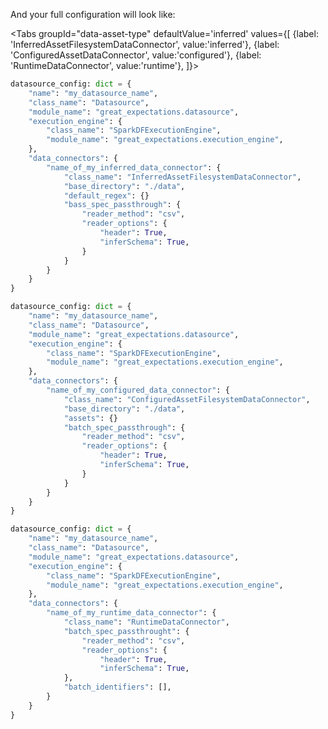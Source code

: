 
<PartBatchSpecPassthrough />

And your full configuration will look like:

<Tabs
  groupId="data-asset-type"
  defaultValue='inferred'
  values={[
  {label: 'InferredAssetFilesystemDataConnector', value:'inferred'},
  {label: 'ConfiguredAssetDataConnector', value:'configured'},
  {label: 'RuntimeDataConnector', value:'runtime'},
  ]}>

  <TabItem value="inferred">

```python
datasource_config: dict = {
    "name": "my_datasource_name",
    "class_name": "Datasource",
    "module_name": "great_expectations.datasource",
    "execution_engine": {
        "class_name": "SparkDFExecutionEngine",  
        "module_name": "great_expectations.execution_engine",
    },
    "data_connectors": {
        "name_of_my_inferred_data_connector": {
            "class_name": "InferredAssetFilesystemDataConnector",
            "base_directory": "./data",
            "default_regex": {}
            "bass_spec_passthrough": {
                "reader_method": "csv",
                "reader_options": {
                    "header": True,
                    "inferSchema": True,
                }
            }
        }
    }
}
```

  </TabItem>
  <TabItem value="configured">

```python
datasource_config: dict = {
    "name": "my_datasource_name",
    "class_name": "Datasource",
    "module_name": "great_expectations.datasource",
    "execution_engine": {
        "class_name": "SparkDFExecutionEngine",  
        "module_name": "great_expectations.execution_engine",
    },
    "data_connectors": {
        "name_of_my_configured_data_connector": {
            "class_name": "ConfiguredAssetFilesystemDataConnector",
            "base_directory": "./data",
            "assets": {}
            "batch_spec_passthrough": {
                "reader_method": "csv",
                "reader_options": {
                    "header": True,
                    "inferSchema": True,
                }
            }
        }
    }
}
```

      
  </TabItem>
  <TabItem value="runtime">

```python
datasource_config: dict = {
    "name": "my_datasource_name",
    "class_name": "Datasource",
    "module_name": "great_expectations.datasource",
    "execution_engine": {
        "class_name": "SparkDFExecutionEngine",
        "module_name": "great_expectations.execution_engine",
    },
    "data_connectors": {
        "name_of_my_runtime_data_connector": {
            "class_name": "RuntimeDataConnector",
            "batch_spec_passthrought": {
                "reader_method": "csv",
                "reader_options": {
                    "header": True,
                    "inferSchema": True,
            },
            "batch_identifiers": [],
        }
    }
}
```


  </TabItem>
  </Tabs>